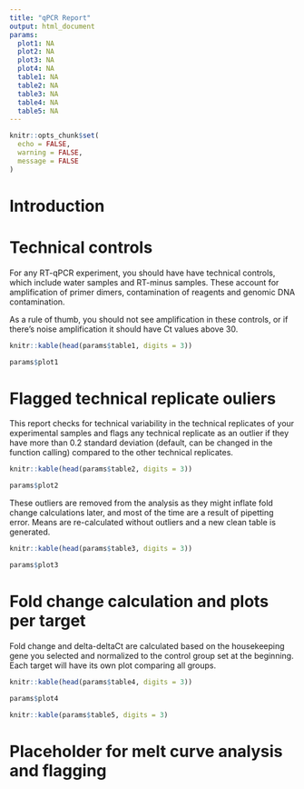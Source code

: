 ```yaml
---
title: "qPCR Report"
output: html_document
params:
  plot1: NA
  plot2: NA
  plot3: NA
  plot4: NA
  table1: NA
  table2: NA
  table3: NA
  table4: NA
  table5: NA
---
```

```r
knitr::opts_chunk$set(
  echo = FALSE,
  warning = FALSE,
  message = FALSE
)
```

# Introduction


# Technical controls

For any RT-qPCR experiment, you should have have technical controls, which include water samples and RT-minus samples. These account for amplification of primer dimers, contamination of reagents and genomic DNA contamination.

As a rule of thumb, you should not see amplification in these controls, or if there's noise amplification it should have Ct values above 30.

```r
knitr::kable(head(params$table1, digits = 3))

params$plot1
```

# Flagged technical replicate ouliers

This report checks for technical variability in the technical replicates of your experimental samples and flags any technical replicate as an outlier if they have more than 0.2 standard deviation (default, can be changed in the function calling) compared to the other technical replicates.

```r
knitr::kable(head(params$table2, digits = 3))

params$plot2
```

These outliers are removed from the analysis as they might inflate fold change calculations later, and most of the time are a result of pipetting error. Means are re-calculated without outliers and a new clean table is generated.

```r
knitr::kable(head(params$table3, digits = 3))

params$plot3
```

# Fold change calculation and plots per target

Fold change and delta-deltaCt are calculated based on the housekeeping gene you selected and normalized to the control group set at the beginning. Each target will have its own plot comparing all groups.

```r
knitr::kable(head(params$table4, digits = 3))
```
```r
params$plot4
```
```r
knitr::kable(params$table5, digits = 3)
```
# Placeholder for melt curve analysis and flagging
